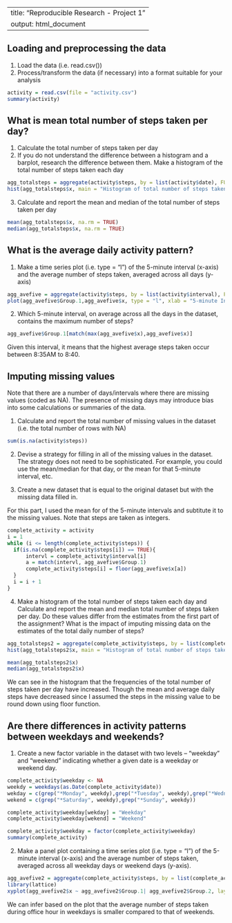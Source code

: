 
---
title: "Reproducible Research - Project 1"
output: html_document
---

## Loading and preprocessing the data
1. Load the data (i.e. read.csv())
2. Process/transform the data (if necessary) into a format suitable for your analysis
```r
activity = read.csv(file = "activity.csv")
summary(activity)
```


## What is mean total number of steps taken per day?
1. Calculate the total number of steps taken per day
2. If you do not understand the difference between a histogram and a barplot, research the difference between them. Make a histogram of the total number of steps taken each day
```r
agg_totalsteps = aggregate(activity$steps, by = list(activity$date), FUN = sum)
hist(agg_totalsteps$x, main = "Histogram of total number of steps taken per day",xlab = "Total number of steps per day", breaks = 20)
```

3. Calculate and report the mean and median of the total number of steps taken per day
```r
mean(agg_totalsteps$x, na.rm = TRUE)
median(agg_totalsteps$x, na.rm = TRUE)
```

## What is the average daily activity pattern?
1. Make a time series plot (i.e. type = "l") of the 5-minute interval (x-axis) and the average number of steps taken, averaged across all days (y-axis)
```r
agg_avefive = aggregate(activity$steps, by = list(activity$interval), FUN = mean, na.rm = TRUE)
plot(agg_avefive$Group.1,agg_avefive$x, type = "l", xlab = "5-minute Interval",ylab = "Average number of steps taken")
```

2. Which 5-minute interval, on average across all the days in the dataset, contains the maximum number of steps?
```r
agg_avefive$Group.1[match(max(agg_avefive$x),agg_avefive$x)]
```
Given this interval, it means that the highest average steps taken occur between 8:35AM to 8:40.

## Imputing missing values
Note that there are a number of days/intervals where there are missing values (coded as NA). The presence of missing days may introduce bias into some calculations or summaries of the data.

1. Calculate and report the total number of missing values in the dataset (i.e. the total number of rows with NA)
```r
sum(is.na(activity$steps))
```
2. Devise a strategy for filling in all of the missing values in the dataset. The strategy does not need to be sophisticated. For example, you could use the mean/median for that day, or the mean for that 5-minute interval, etc.

3. Create a new dataset that is equal to the original dataset but with the missing data filled in.

For this part, I used the mean for of the 5-minute intervals and subtitute it to the missing values. Note that steps are taken as integers.
```r
complete_activity = activity
i = 1
while (i <= length(complete_activity$steps)) {
  if(is.na(complete_activity$steps[i]) == TRUE){
      intervl = complete_activity$interval[i]
      a = match(intervl, agg_avefive$Group.1)
      complete_activity$steps[i] = floor(agg_avefive$x[a])
  }
  i = i + 1
}
```
4. Make a histogram of the total number of steps taken each day and Calculate and report the mean and median total number of steps taken per day. Do these values differ from the estimates from the first part of the assignment? What is the impact of imputing missing data on the estimates of the total daily number of steps?

```r
agg_totalsteps2 = aggregate(complete_activity$steps, by = list(complete_activity$date), FUN = sum)
hist(agg_totalsteps2$x, main = "Histogram of total number of steps taken per day",xlab = "Total number of steps per day", breaks = 20)
```

```r
mean(agg_totalsteps2$x)
median(agg_totalsteps2$x)
```

We can see in the histogram that the frequencies of the total number of steps taken per day have increased. Though the mean and average daily steps have decreased since I assumed the steps in the missing value to be round down using floor function.

## Are there differences in activity patterns between weekdays and weekends?
1. Create a new factor variable in the dataset with two levels – “weekday” and “weekend” indicating whether a given date is a weekday or weekend day.

```r
complete_activity$weekday <- NA
weekdy = weekdays(as.Date(complete_activity$date))
wekday = c(grep("*Monday", weekdy),grep("*Tuesday", weekdy),grep("*Wednesday", weekdy),grep("*Thursday", weekdy),grep("*Friday", weekdy))
wekend = c(grep("*Saturday", weekdy),grep("*Sunday", weekdy))

complete_activity$weekday[wekday] = "Weekday"
complete_activity$weekday[wekend] = "Weekend"

complete_activity$weekday = factor(complete_activity$weekday)
summary(complete_activity)
```
2. Make a panel plot containing a time series plot (i.e. type = "l") of the 5-minute interval (x-axis) and the average number of steps taken, averaged across all weekday days or weekend days (y-axis).
```r
agg_avefive2 = aggregate(complete_activity$steps, by = list(complete_activity$interval,complete_activity$weekday), FUN = mean, na.rm = TRUE)
library(lattice)
xyplot(agg_avefive2$x ~ agg_avefive2$Group.1| agg_avefive2$Group.2, layout = c(1,2), type = "l")
```

We can infer based on the plot that the average number of steps taken during office hour in weekdays is smaller compared to that of weekends.